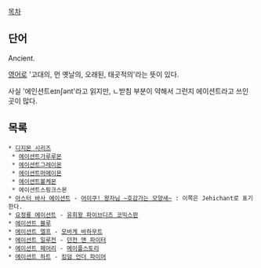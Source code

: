 [[목차]]
== 단어 ==
Ancient.

[[영어]]로 '고대의, 먼 옛날의, 오래된, 태곳적의'라는 뜻이 있다.

사실 '에인션트{{{[}}}eɪnʃənt{{{]}}}'라고 읽지만, ㄴ받침 부분이 약해서 그런지 에이션트라고 쓰인 곳이 많다.

== 목록 ==
 * [[디지몬 시리즈]]
  * [[에이션트가루루몬]]
  * [[에이션트그레이몬]]
  * [[에이션트머메이몬]]
  * [[에이션트볼케몬]]
  * 에이션트스핑크스몬
 * [[아스터 바사 에이션트]] - [[어이쿠! 왕자님 ~호감가는 모양새~]] : 이쪽은 Jehichant로 표기한다.
 * [[요정룡 고대|요정룡 에이션트]] - [[유희왕 파이브디즈/코믹스|유희왕 파이브디즈 코믹스판]]
 * [[에이션트 블루]]
 * [[에이션트 엘프]] - [[모바게 바하무트]]
 * [[크로니클 장비/소드마스터#s-3.1|에이션트 일루전]] - [[던전 앤 파이터]]
 * [[요정(메이플스토리)#s-6.1|에이션트 페어리]] - [[메이플스토리]]
 * [[에이션트 하트]] - [[킹덤 언더 파이어]]

